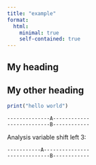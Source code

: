 ```yaml
---
title: "example"
format:
  html:
    minimal: true
    self-contained: true
---
```


:::{.my-div}
## My heading
:::

## My other heading {#heading-id}

```r
print("hello world")
```

```
--------------A------------
--------------B------------
```
Analysis variable shift left 3:

```
-----------A---------------
--------------B------------
```